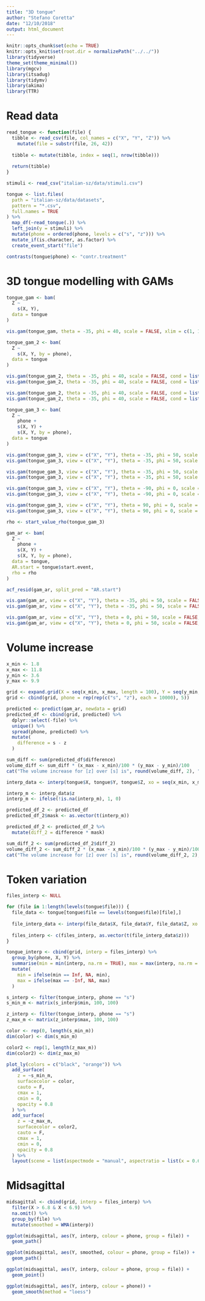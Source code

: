 ```yaml
---
title: "3D tongue"
author: "Stefano Coretta"
date: "12/10/2018"
output: html_document
---
```


```r
knitr::opts_chunk$set(echo = TRUE)
knitr::opts_knit$set(root.dir = normalizePath("../../"))
library(tidyverse)
theme_set(theme_minimal())
library(mgcv)
library(itsadug)
library(tidymv)
library(akima)
library(TTR)
```

# Read data

```r
read_tongue <- function(file) {
  tibble <- read_csv(file, col_names = c("X", "Y", "Z")) %>%
    mutate(file = substr(file, 26, 42))
  
  tibble <- mutate(tibble, index = seq(1, nrow(tibble)))
  
  return(tibble)
}

stimuli <- read_csv("italian-sz/data/stimuli.csv")

tongue <- list.files(
  path = "italian-sz/data/datasets",
  pattern = "*.csv",
  full.names = TRUE
) %>%
  map_df(~read_tongue(.)) %>%
  left_join(y = stimuli) %>%
  mutate(phone = ordered(phone, levels = c("s", "z"))) %>%
  mutate_if(is.character, as.factor) %>%
  create_event_start("file")

contrasts(tongue$phone) <- "contr.treatment"
```

# 3D tongue modelling with GAMs

```r
tongue_gam <- bam(
  Z ~
    s(X, Y),
  data = tongue
)
```

```r
vis.gam(tongue_gam, theta = -35, phi = 40, scale = FALSE, xlim = c(1, 13), ylim = c(3, 10), zlim = c(3, 8), color = "terrain")
```

```r
tongue_gam_2 <- bam(
  Z ~
    s(X, Y, by = phone),
  data = tongue
)
```

```r
vis.gam(tongue_gam_2, theta = -35, phi = 40, scale = FALSE, cond = list(phone = "s"), ticktype = "detailed", xlim = c(1, 13), ylim = c(3, 10), zlim = c(3, 8), main = "[s]", color = "terrain")
vis.gam(tongue_gam_2, theta = -35, phi = 40, scale = FALSE, cond = list(phone = "z"), ticktype = "detailed", xlim = c(1, 13), ylim = c(3, 10), zlim = c(3, 8), main = "[z]", color = "terrain")
```

```r
vis.gam(tongue_gam_2, theta = -35, phi = 40, scale = FALSE, cond = list(phone = "s"), ticktype = "detailed", xlim = c(1, 13), ylim = c(3, 10), zlim = c(3, 8), main = "[s]", color = "terrain", se = 1.96)
vis.gam(tongue_gam_2, theta = -35, phi = 40, scale = FALSE, cond = list(phone = "z"), ticktype = "detailed", xlim = c(1, 13), ylim = c(3, 10), zlim = c(3, 8), main = "[z]", color = "terrain", se = 1.96)
```

```r
tongue_gam_3 <- bam(
  Z ~
    phone +
    s(X, Y) +
    s(X, Y, by = phone),
  data = tongue
)
```

```r
vis.gam(tongue_gam_3, view = c("X", "Y"), theta = -35, phi = 50, scale = FALSE, cond = list(phone = "s"), ticktype = "detailed", xlim = c(1, 13), ylim = c(3, 10), zlim = c(3, 8), main = "[s]", color = "terrain", too.far = .01)
vis.gam(tongue_gam_3, view = c("X", "Y"), theta = -35, phi = 50, scale = FALSE, cond = list(phone = "z"), ticktype = "detailed", xlim = c(1, 13), ylim = c(3, 10), zlim = c(3, 8), main = "[z]", color = "terrain", too.far = .01)
```

```r
vis.gam(tongue_gam_3, view = c("X", "Y"), theta = -35, phi = 50, scale = FALSE, cond = list(phone = "s"), ticktype = "detailed", xlim = c(1, 13), ylim = c(3, 10), zlim = c(3, 8), main = "[s]", color = "terrain", se = 1.96, too.far = .01)
vis.gam(tongue_gam_3, view = c("X", "Y"), theta = -35, phi = 50, scale = FALSE, cond = list(phone = "z"), ticktype = "detailed", xlim = c(1, 13), ylim = c(3, 10), zlim = c(3, 8), main = "[z]", color = "terrain", se = 1.96, too.far = .01)
```

```r
vis.gam(tongue_gam_3, view = c("X", "Y"), theta = -90, phi = 0, scale = FALSE, cond = list(phone = "s"), ticktype = "detailed", xlim = c(1, 13), ylim = c(3, 10), zlim = c(3, 8), main = "[s]", color = "terrain", too.far = .01)
vis.gam(tongue_gam_3, view = c("X", "Y"), theta = -90, phi = 0, scale = FALSE, cond = list(phone = "z"), ticktype = "detailed", xlim = c(1, 13), ylim = c(3, 10), zlim = c(3, 8), main = "[z]", color = "terrain", too.far = .01)
```

```r
vis.gam(tongue_gam_3, view = c("X", "Y"), theta = 90, phi = 0, scale = FALSE, cond = list(phone = "s"), ticktype = "detailed", xlim = c(1, 13), ylim = c(3, 10), zlim = c(3, 8), main = "[s]", color = "terrain", too.far = .01)
vis.gam(tongue_gam_3, view = c("X", "Y"), theta = 90, phi = 0, scale = FALSE, cond = list(phone = "z"), ticktype = "detailed", xlim = c(1, 13), ylim = c(3, 10), zlim = c(3, 8), main = "[z]", color = "terrain", too.far = .01)
```

```r
rho <- start_value_rho(tongue_gam_3)

gam_ar <- bam(
  Z ~
    phone +
    s(X, Y) +
    s(X, Y, by = phone),
  data = tongue,
  AR.start = tongue$start.event,
  rho = rho
)
```

```r
acf_resid(gam_ar, split_pred = "AR.start")
```

```r
vis.gam(gam_ar, view = c("X", "Y"), theta = -35, phi = 50, scale = FALSE, cond = list(phone = "s"), ticktype = "detailed", xlim = c(1, 13), ylim = c(3, 10), zlim = c(3, 8), main = "[s]", color = "terrain", too.far = .05)
vis.gam(gam_ar, view = c("X", "Y"), theta = -35, phi = 50, scale = FALSE, cond = list(phone = "z"), ticktype = "detailed", xlim = c(1, 13), ylim = c(3, 10), zlim = c(3, 8), main = "[z]", color = "terrain", too.far = .05)
```

```r
vis.gam(gam_ar, view = c("X", "Y"), theta = 0, phi = 50, scale = FALSE, cond = list(phone = "s"), ticktype = "detailed", xlim = c(1, 13), ylim = c(3, 10), zlim = c(3, 8), main = "[s]", color = "terrain", too.far = .05)
vis.gam(gam_ar, view = c("X", "Y"), theta = 0, phi = 50, scale = FALSE, cond = list(phone = "z"), ticktype = "detailed", xlim = c(1, 13), ylim = c(3, 10), zlim = c(3, 8), main = "[z]", color = "terrain", too.far = .05)
```

# Volume increase

```r
x_min <- 1.8
x_max <- 11.8
y_min <- 3.6
y_max <- 9.9

grid <- expand.grid(X = seq(x_min, x_max, length = 100), Y = seq(y_min, y_max, length = 100), file = levels(tongue$file))
grid <- cbind(grid, phone = rep(rep(c("s", "z"), each = 10000), 5))

predicted <- predict(gam_ar, newdata = grid)
predicted_df <- cbind(grid, predicted) %>%
  dplyr::select(-file) %>%
  unique() %>%
  spread(phone, predicted) %>%
  mutate(
    difference = s - z
  )

sum_diff <- sum(predicted_df$difference)
volume_diff <- sum_diff * (x_max - x_min)/100 * (y_max - y_min)/100
cat("The volume increase for [z] over [s] is", round(volume_diff, 2), "cm^3 (= ml)")
```

```r
interp_data <- interp(tongue$X, tongue$Y, tongue$Z, xo = seq(x_min, x_max, length = 100), yo = seq(y_min, y_max, length = 100), duplicate = "mean")

interp_m <- interp_data$z
interp_m <- ifelse(!is.na(interp_m), 1, 0)

predicted_df_2 <- predicted_df
predicted_df_2$mask <- as.vector(t(interp_m))

predicted_df_2 <- predicted_df_2 %>%
  mutate(diff_2 = difference * mask)

sum_diff_2 <- sum(predicted_df_2$diff_2)
volume_diff_2 <- sum_diff_2 * (x_max - x_min)/100 * (y_max - y_min)/100
cat("The volume increase for [z] over [s] is", round(volume_diff_2, 2), "cm^3 (= ml)")
```

# Token variation

```r
files_interp <- NULL

for (file in 1:length(levels(tongue$file))) {
  file_data <- tongue[tongue$file == levels(tongue$file)[file],]
  
  file_interp_data <- interp(file_data$X, file_data$Y, file_data$Z, xo = seq(x_min, x_max, length = 100), yo = seq(y_min, y_max, length = 100))
  
  files_interp <- c(files_interp, as.vector(t(file_interp_data$z)))
}

tongue_interp <- cbind(grid, interp = files_interp) %>%
  group_by(phone, X, Y) %>%
  summarise(min = min(interp, na.rm = TRUE), max = max(interp, na.rm = TRUE)) %>%
  mutate(
    min = ifelse(min == Inf, NA, min),
    max = ifelse(max == -Inf, NA, max)
  )

s_interp <- filter(tongue_interp, phone == "s")
s_min_m <- matrix(s_interp$min, 100, 100)

z_interp <- filter(tongue_interp, phone == "s")
z_max_m <- matrix(z_interp$max, 100, 100)
```

```r
color <- rep(0, length(s_min_m))
dim(color) <- dim(s_min_m)

color2 <- rep(1, length(z_max_m))
dim(color2) <- dim(z_max_m)
```

```r
plot_ly(colors = c("black", "orange")) %>%
  add_surface(
    z = ~s_min_m,
    surfacecolor = color,
    cauto = F,
    cmax = 1,
    cmin = 0,
    opacity = 0.8
  ) %>%
  add_surface(
    z = ~z_max_m,
    surfacecolor = color2,
    cauto = F,
    cmax = 1,
    cmin = 0,
    opacity = 0.8
  ) %>%
  layout(scene = list(aspectmode = "manual", aspectratio = list(x = 0.6, y = 1, z = 0.5)))
```

# Midsagittal

```r
midsagittal <- cbind(grid, interp = files_interp) %>%
  filter(X > 6.8 & X < 6.9) %>%
  na.omit() %>%
  group_by(file) %>%
  mutate(smoothed = WMA(interp))
```

```r
ggplot(midsagittal, aes(Y, interp, colour = phone, group = file)) +
  geom_path()
```

```r
ggplot(midsagittal, aes(Y, smoothed, colour = phone, group = file)) +
  geom_path()
```

```r
ggplot(midsagittal, aes(Y, interp, colour = phone, group = file)) +
  geom_point()
```

```r
ggplot(midsagittal, aes(Y, interp, colour = phone)) +
  geom_smooth(method = "loess")
```

